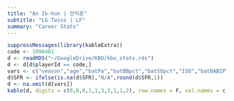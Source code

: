 ```yaml
---
title: "An Ik-hun | 안익훈"
subtitle: "LG Twins | LF"
summary: "Career Stats"
---
```

```r
suppressMessages(library(kableExtra))
code <- 1098401
d <- readRDS("~/GoogleDrive/KBO/kbo_stats.rds")
d <- d[d$playerId == code,]
vars <- c("season","age","batPa","batBBpct","batSOpct","ISO","batBABIP","wRCplus","SFR","batWAR")
d$SFR <- ifelse(is.na(d$SFR),"N/A",round(d$SFR,1))
d <- na.omit(d[vars])
kable(d, digits = c(0,0,0,1,1,3,3,1,1,2), row.names = F, col.names = c("Season","Age","PA","BB%","SO%","ISO","BABIP","wRC+","SFR","WAR")) %>% kable_styling(bootstrap_options = c("striped", "hover"), fixed_thead = T)
```
